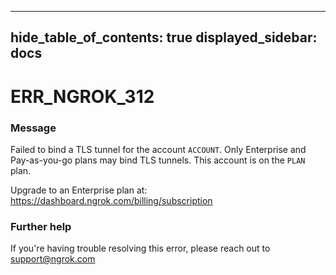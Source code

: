 

---
hide_table_of_contents: true
displayed_sidebar: docs
---


# ERR_NGROK_312

### Message
Failed to bind a TLS tunnel for the account `ACCOUNT`.
Only Enterprise and Pay-as-you-go plans may bind TLS tunnels.
This account is on the `PLAN` plan.

Upgrade to an Enterprise plan at: https://dashboard.ngrok.com/billing/subscription

<ErrorDetails error="err_ngrok_312" />



### Further help
If you're having trouble resolving this error, please reach out to [support@ngrok.com](mailto:support@ngrok.com?subject=Help%20with%20ERR_NGROK_312)

